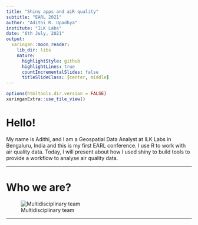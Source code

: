 ```yaml
---
title: "Shiny apps and aiR quality"
subtitle: "EARL 2021" 
author: "Adithi R. Upadhya"
institute: "ILK Labs"
date: "6th July, 2021"
output:
  xaringan::moon_reader:
    lib_dir: libs
    nature:
      highlightStyle: github
      highlightLines: true
      countIncrementalSlides: false
      titleSlideClass: [center, middle]
---
```


```r
options(htmltools.dir.version = FALSE)
xaringanExtra::use_tile_view()

```

# Hello!

My name is Adithi, and I am a Geospatial Data Analyst at ILK Labs in Bengaluru, India and this is my first EARL conference. I use R to work with air quality data. Today, I will present about how I used shiny to build tools to provide a workflow to analyse air quality data.

---

# Who we are?

![Multidisciplinary team](img/team.png)

---


